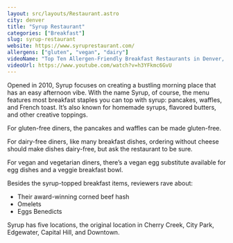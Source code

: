 ```yaml
---
layout: src/layouts/Restaurant.astro
city: denver
title: "Syrup Restaurant"
categories: ["Breakfast"]
slug: syrup-restaurant
website: https://www.syruprestaurant.com/
allergens: ["gluten", "vegan", "dairy"]
videoName: "Top Ten Allergen-Friendly Breakfast Restaurants in Denver, Colorado"
videoUrl: https://www.youtube.com/watch?v=h3YFkmc6GvU
---
```


Opened in 2010, Syrup focuses on creating a bustling morning place that has an easy afternoon vibe. With the name Syrup, of course, the menu features most breakfast staples you can top with syrup: pancakes, waffles, and French toast. It’s also known for homemade syrups, flavored butters, and other creative toppings.

For gluten-free diners, the pancakes and waffles can be made gluten-free.

For dairy-free diners, like many breakfast dishes, ordering without cheese should make dishes dairy-free, but ask the restaurant to be sure.

For vegan and vegetarian diners, there’s a vegan egg substitute available for egg dishes and a veggie breakfast bowl.

Besides the syrup-topped breakfast items, reviewers rave about:
* Their award-winning corned beef hash
* Omelets
* Eggs Benedicts

Syrup has five locations, the original location in Cherry Creek, City Park, Edgewater, Capital Hill, and Downtown.

